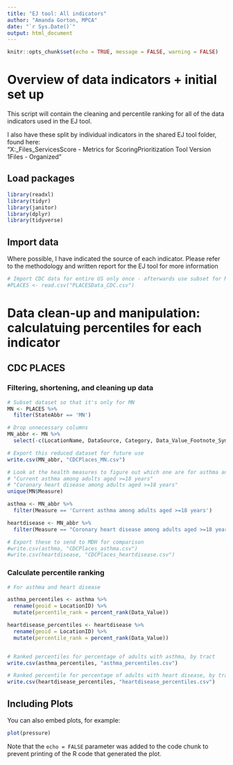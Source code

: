 ```yaml
---
title: "EJ tool: All indicators"
author: "Amanda Gorton, MPCA"
date: "`r Sys.Date()`"
output: html_document
---
```


```r
knitr::opts_chunk$set(echo = TRUE, message = FALSE, warning = FALSE)
```

# Overview of data indicators + initial set up 

This script will contain the cleaning and percentile ranking for all of the data indicators used in the EJ tool.  

I also have these split by individual indicators in the shared EJ tool folder, found here:  
"X:\Agency_Files\Data_Services\DAU\Analyses\EJ\EJ Score - Metrics for Scoring\EJ Prioritization Tool Version 1\Data Files - Organized"  

## Load packages

```r
library(readxl)
library(tidyr)
library(janitor)
library(dplyr)
library(tidyverse)
```

## Import data

Where possible, I have indicated the source of each indicator. Please refer to the methodology and written report for the EJ tool for more information  

```r
# Import CDC data for entire US only once - afterwards use subset for MN below
#PLACES <- read.csv("PLACESData_CDC.csv")

```

# Data clean-up and manipulation: calculatuing percentiles for each indicator

## CDC PLACES

### Filtering, shortening, and cleaning up data

```r
# Subset dataset so that it's only for MN
MN <- PLACES %>% 
  filter(StateAbbr == 'MN')

# Drop unnecessary columns
MN_abbr <- MN %>% 
  select(-c(LocationName, DataSource, Category, Data_Value_Footnote_Symbol, Data_Value_Footnote, CategoryID, MeasureId, DataValueTypeID, Short_Question_Text))

# Export this reduced dataset for future use
write.csv(MN_abbr, "CDCPlaces_MN.csv")

# Look at the health measures to figure out which one are for asthma and heart disease
# "Current asthma among adults aged >=18 years"   
# "Coronary heart disease among adults aged >=18 years"  
unique(MN$Measure)

asthma <- MN_abbr %>% 
  filter(Measure == 'Current asthma among adults aged >=18 years')

heartdisease <- MN_abbr %>% 
  filter(Measure == "Coronary heart disease among adults aged >=18 years")

# Export these to send to MDH for comparison
#write.csv(asthma, "CDCPlaces_asthma.csv")
#write.csv(heartdisease, "CDCPlaces_heartdisease.csv")

```

### Calculate percentile ranking

```r

# For asthma and heart disease

asthma_percentiles <- asthma %>%
  rename(geoid = LocationID) %>%
  mutate(percentile_rank = percent_rank(Data_Value))

heartdisease_percentiles <- heartdisease %>%
  rename(geoid = LocationID) %>%
  mutate(percentile_rank = percent_rank(Data_Value))


# Ranked percentiles for percentage of adults with asthma, by tract
write.csv(asthma_percentiles, "asthma_percentiles.csv")

# Ranked percentile for percentage of adults with heart disease, by tract
write.csv(heartdisease_percentiles, "heartdisease_percentiles.csv")

```



## Including Plots

You can also embed plots, for example:

```r
plot(pressure)
```

Note that the `echo = FALSE` parameter was added to the code chunk to prevent printing of the R code that generated the plot.
